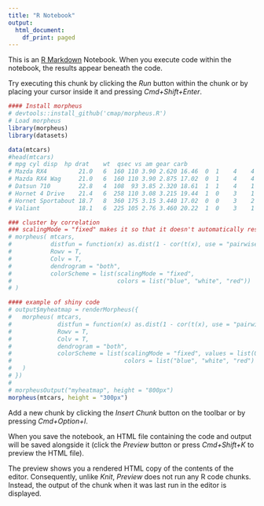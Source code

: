 ```yaml
---
title: "R Notebook"
output:
  html_document:
    df_print: paged
---
```


This is an [R Markdown](http://rmarkdown.rstudio.com) Notebook. When you execute code within the notebook, the results appear beneath the code. 

Try executing this chunk by clicking the *Run* button within the chunk or by placing your cursor inside it and pressing *Cmd+Shift+Enter*. 

```r
#### Install morpheus
# devtools::install_github('cmap/morpheus.R')
# Load morpheus
library(morpheus)
library(datasets)

data(mtcars)
#head(mtcars)
# mpg cyl disp  hp drat    wt  qsec vs am gear carb
# Mazda RX4         21.0   6  160 110 3.90 2.620 16.46  0  1    4    4
# Mazda RX4 Wag     21.0   6  160 110 3.90 2.875 17.02  0  1    4    4
# Datsun 710        22.8   4  108  93 3.85 2.320 18.61  1  1    4    1
# Hornet 4 Drive    21.4   6  258 110 3.08 3.215 19.44  1  0    3    1
# Hornet Sportabout 18.7   8  360 175 3.15 3.440 17.02  0  0    3    2
# Valiant           18.1   6  225 105 2.76 3.460 20.22  1  0    3    1

### cluster by correlation
### scalingMode = "fixed" makes it so that it doesn't automatically rescale colors by rows
# morpheus( mtcars,
#           distfun = function(x) as.dist(1 - cor(t(x), use = "pairwise.complete.obs")),
#           Rowv = T,
#           Colv = T,
#           dendrogram = "both",
#           colorScheme = list(scalingMode = "fixed",
#                              colors = list("blue", "white", "red"))
# )

#### example of shiny code
# output$myheatmap = renderMorpheus({
#   morpheus( mtcars,
#             distfun = function(x) as.dist(1 - cor(t(x), use = "pairwise.complete.obs")),
#             Rowv = T,
#             Colv = T,
#             dendrogram = "both",
#             colorScheme = list(scalingMode = "fixed", values = list(0,50,100),
#                                colors = list("blue", "white", "red") )
#   )
# })
# 
# morpheusOutput("myheatmap", height = "800px")
morpheus(mtcars, height = "300px")
```

Add a new chunk by clicking the *Insert Chunk* button on the toolbar or by pressing *Cmd+Option+I*.

When you save the notebook, an HTML file containing the code and output will be saved alongside it (click the *Preview* button or press *Cmd+Shift+K* to preview the HTML file). 

The preview shows you a rendered HTML copy of the contents of the editor. Consequently, unlike *Knit*, *Preview* does not run any R code chunks. Instead, the output of the chunk when it was last run in the editor is displayed.

